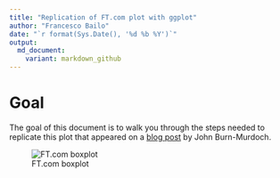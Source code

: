 ```yaml
---
title: "Replication of FT.com plot with ggplot"
author: "Francesco Bailo"
date: "`r format(Sys.Date(), '%d %b %Y')`"
output:
  md_document:
    variant: markdown_github
---
```


# Goal

The goal of this document is to walk you through the steps needed to replicate this plot that appeared on a [blog post](https://www.ft.com/content/1ce1a720-ce94-3c32-a689-8d2356388a1f) by John Burn-Murdoch.

![FT.com boxplot](https://raw.githubusercontent.com/fraba/ggplot_ws_replicate_ft_plot/master/figures/fig1.png "Burn-Murdoch's plot")





